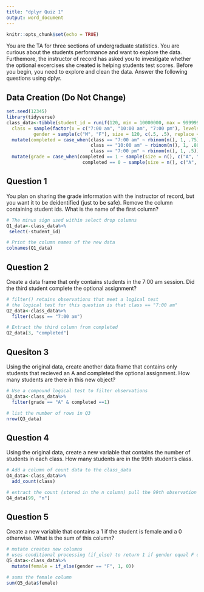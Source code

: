 ```yaml
---
title: "dplyr Quiz 1"
output: word_document
---
```


```r
knitr::opts_chunk$set(echo = TRUE)
```

You are the TA for three sections of undergraduate statistics. You are curious about the students performance and want to explore the data. Furthemore, the instructor of record has asked you to investigate whether the optional excercises she created is helping students test scores. Before you begin, you need to explore and clean the data. Answer the following questions using dplyr.

## Data Creation (Do Not Change)

```r
set.seed(12345)
library(tidyverse)
class_data<-tibble(student_id = runif(120, min = 10000000, max = 99999999),
  class = sample(factor(x = c("7:00 am", "10:00 am", "7:00 pm"), levels = c("7:00 am", "10:00 am", "7:00 pm"), ordered = TRUE), size = 120, replace = TRUE, prob = c(.25, .30, .45)),
          gender = sample(c("M", "F"), size = 120, c(.5, .5), replace = TRUE))%>%
  mutate(completed = case_when(class == "7:00 am" ~ rbinom(n(), 1, .75),
                               class == "10:00 am" ~ rbinom(n(), 1, .80), 
                               class == "7:00 pm" ~ rbinom(n(), 1, .5)))%>%
  mutate(grade = case_when(completed == 1 ~ sample(size = n(), c("A", "B", "C", "D", "F"), replace = TRUE, prob = c(.3, .4, .2, .05, .05)),
                            completed == 0 ~ sample(size = n(), c("A", "B", "C", "D", "F"), replace = TRUE, prob = c(.2, .2, .3, .1, .2))))
```

## Question 1
You plan on sharing the grade information with the instructor of record, but you want it to be deidentified (just to be safe). Remove the column containing student ids. What is the name of the first column?

```r
# The minus sign used within select drop columns
Q1_data<-class_data%>%
 select(-student_id)

# Print the column names of the new data
colnames(Q1_data)
```


## Question 2
Create a data frame that only contains students in the 7:00 am session. Did the third student complete the optional assignment?

```r
# filter() retains observations that meet a logical test
# the logical test for this question is that class == "7:00 am"
Q2_data<-class_data%>%
  filter(class == "7:00 am")

# Extract the third column from completed
Q2_data[3, "completed"]
```

## Quesiton 3
Using the original data, create another data frame that contains only students that recieved an A and completed the optional assignment. How many students are there in this new object?

```r
# Use a compound logical test to filter observations
Q3_data<-class_data%>%
  filter(grade == "A" & completed ==1)

# list the number of rows in Q3
nrow(Q3_data)
```

## Question 4
Using the original data, create a new variable that contains the number of students in each class. How many students are in the 99th student's class.

```r
# Add a column of count data to the class_data
Q4_data<-class_data%>%
  add_count(class)

# extract the count (stored in the n column) pull the 99th observation
Q4_data[99, "n"]
```

## Question 5
Create a new variable that contains a 1 if the student is female and a 0 otherwise. What is the sum of this column?

```r
# mutate creates new columns 
# uses conditional processing (if_else) to return 1 if gender equal F otherwise 0
Q5_data<-class_data%>%
  mutate(female = if_else(gender == "F", 1, 0))

# sums the female column
sum(Q5_data$female)
```


